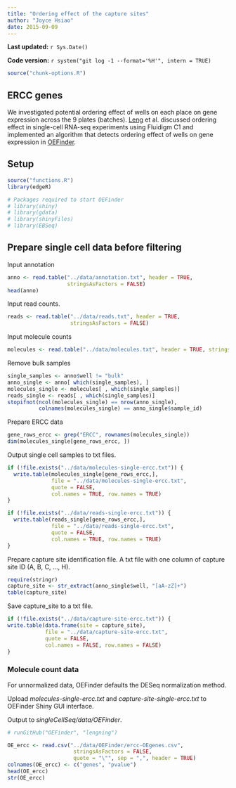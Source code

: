 ```yaml
---
title: "Ordering effect of the capture sites"
author: "Joyce Hsiao"
date: 2015-09-09
---
```


**Last updated:** `r Sys.Date()`

**Code version:** `r system("git log -1 --format='%H'", intern = TRUE)`

```r
source("chunk-options.R")
```

## ERCC genes

We investigated potential ordering effect of wells on each place on gene
expression across the 9 plates (batches). [Leng](http://dx.doi.org/10.1038/nmeth.3549) et al. discussed ordering effect 
in single-cell RNA-seq experiments using Fluidigm C1 and implemented an algorithm that detects ordering effect of wells on gene expression in [OEFinder](http://dx.doi.org/10.1101/025437).


## Setup
```r
source("functions.R")
library(edgeR)

# Packages required to start OEFinder
# library(shiny)
# library(gdata)
# library(shinyFiles)
# library(EBSeq)
```



## Prepare single cell data before filtering

Input annotation

```r
anno <- read.table("../data/annotation.txt", header = TRUE,
                   stringsAsFactors = FALSE)
head(anno)
```

Input read counts.

```r
reads <- read.table("../data/reads.txt", header = TRUE,
                    stringsAsFactors = FALSE)
```

Input molecule counts

```r
molecules <- read.table("../data/molecules.txt", header = TRUE, stringsAsFactors = FALSE)
```


Remove bulk samples

```r
single_samples <- anno$well != "bulk"
anno_single <- anno[ which(single_samples), ]
molecules_single <- molecules[ , which(single_samples)]
reads_single <- reads[ , which(single_samples)]
stopifnot(ncol(molecules_single) == nrow(anno_single),
          colnames(molecules_single) == anno_single$sample_id)
```

Prepare ERCC data

```r
gene_rows_ercc <- grep("ERCC", rownames(molecules_single))
dim(molecules_single[gene_rows_ercc, ])
```


Output single cell samples to txt files.

```r
if (!file.exists("../data/molecules-single-ercc.txt")) {
  write.table(molecules_single[gene_rows_ercc,], 
              file = "../data/molecules-single-ercc.txt",
              quote = FALSE,
              col.names = TRUE, row.names = TRUE)
}

if (!file.exists("../data/reads-single-ercc.txt")) {
  write.table(reads_single[gene_rows_ercc,], 
              file = "../data/reads-single-ercc.txt",
              quote = FALSE,
              col.names = TRUE, row.names = TRUE)
}
```


Prepare capture site identification file. A txt file with one column of capture site ID (A, B, C, ..., H).

```r
require(stringr)
capture_site <- str_extract(anno_single$well, "[aA-zZ]+")
table(capture_site)
```


Save capture_site to a txt file.

```r
if (!file.exists("../data/capture-site-ercc.txt")) {
write.table(data.frame(site = capture_site), 
            file = "../data/capture-site-ercc.txt",
            quote = FALSE,
            col.names = FALSE, row.names = FALSE)
}
```


### Molecule count data

For unnormalized data, OEFinder defaults the DESeq normalization method. 

Upload *molecules-single-ercc.txt* and *capture-site-single-ercc.txt* to OEFinder Shiny GUI interface.

Output to *singleCellSeq/data/OEFinder*.


```r
# runGitHub("OEFinder", "lengning")

OE_ercc <- read.csv("../data/OEFinder/ercc-OEgenes.csv",
                     stringsAsFactors = FALSE,
                     quote = "\"", sep = ",", header = TRUE)
colnames(OE_ercc) <- c("genes", "pvalue")
head(OE_ercc)
str(OE_ercc)
```

